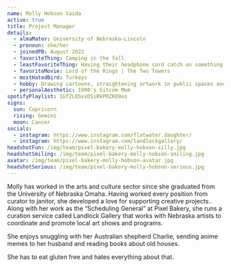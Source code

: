 ```yaml
---
name: Molly Hobson Vaida
active: true
title: Project Manager
details:
  - almaMater: University of Nebraska-Lincoln
  - pronoun: she/her
  - joinedPB: August 2022
  - favoriteThing: Camping in the fall
  - leastFavoriteThing: Having their headphone cord catch on something and be pulled out of their ears.
  - favoriteMovie: Lord of the Rings | The Two Towers
  - mostHatedBird: Turkeys
  - hobby: Drawing cartoons, straightening artwork in public spaces and waving at babies.
  - personalAesthetic: 1990's Sitcom Mom
spotifyPlaylist: 1GfZLQSxsDSiRkPRZKO9xs
signs:
  sun: Capricorn
  rising: Gemini
  moon: Cancer
socials:
  - instagram: https://www.instagram.com/flatwater.daughter/
  - instagram: https://www.instagram.com/landlockgallery/
headshotFun: /img/team/pixel-bakery-molly-hobson-silly.jpg
headshotSmiling: /img/team/pixel-bakery-molly-hobson-smiling.jpg
avatar: /img/team/pixel-bakery-molly-hobson-avatar.jpg
headshotSerious: /img/team/pixel-bakery-molly-hobson-serious.jpg
---
```


Molly has worked in the arts and culture sector since she graduated from the University of Nebraska Omaha. Having worked every position from curator to janitor, she developed a love for supporting creative projects.. Along with her work as the “Scheduling General” at Pixel Bakery, she runs a curation service called Landlock Gallery that works with Nebraska artists to coordinate and promote local art shows and programs.

She enjoys snuggling with her Australian shepherd Charlie, sending anime memes to her husband and reading books about old houses. 

She has to eat gluten free and hates everything about that.
